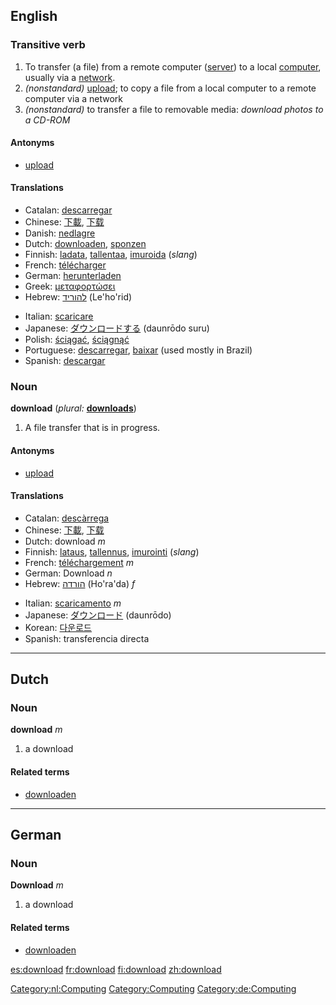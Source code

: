 ==English==
===Transitive verb===
{{conj|download|downloads|downloaded|downloaded|downloading}}
#To transfer (a file) from a remote computer ([[server]]) to a local [[computer]], usually via a [[network]].
#''(nonstandard)'' [[upload]]; to copy a file from a local computer to a remote computer via a network
#''(nonstandard)'' to transfer a file to removable media: ''download photos to a CD-ROM''

====Antonyms====
*[[upload]]

====Translations====
{{top}}
*Catalan: [[descarregar]]
*Chinese: [[下載]], [[下载]]
*Danish: [[nedlagre]]
*Dutch: [[downloaden]], [[sponzen]]
*Finnish: [[ladata]], [[tallentaa]], [[imuroida]] (''slang'')
*French: [[télécharger]]
*German: [[herunterladen]]
*Greek: [[μεταφορτώσει]]
*Hebrew: [[להוריד]] (Le'ho'rid)
{{mid}}
*Italian: [[scaricare]]
*Japanese: [[ダウンロードする]] (daunrōdo suru)
*Polish: [[ściągać]], [[ściągnąć]]
*Portuguese: [[descarregar]], [[baixar]] (used mostly in Brazil)
*Spanish: [[descargar]]
{{bottom}}

===Noun===
'''download''' (''plural:'' '''[[downloads]]''')

#A file transfer that is in progress.

====Antonyms====
*[[upload]]

====Translations====
{{top}}
*Catalan: [[descàrrega]]
*Chinese: [[下載]], [[下载]]
*Dutch: download ''m''
*Finnish: [[lataus]], [[tallennus]], [[imurointi]] (''slang'')
*French: [[téléchargement]] ''m''
*German: Download ''n''
*Hebrew: [[הורדה]] (Ho'ra'da) ''f''
{{mid}}
*Italian: [[scaricamento]] ''m''
*Japanese: [[ダウンロード]] (daunrōdo)
*Korean: [[다운로드]]
*Spanish: transferencia directa
{{bottom}}

----

==Dutch==
===Noun===
'''download''' ''m''

# a download

====Related terms====
*[[downloaden]]

----

==German==
===Noun===
'''Download''' ''m''

# a download

====Related terms====
*[[downloaden]]

[[Category:nl:Computing]]
[[Category:Computing]]
[[Category:de:Computing]]

[[es:download]]
[[fr:download]]
[[fi:download]]
[[zh:download]]